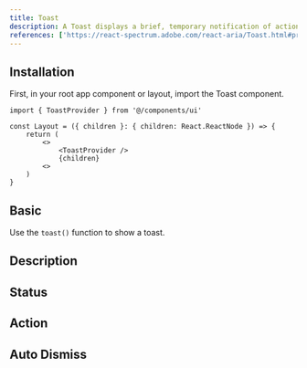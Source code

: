 ```yaml
---
title: Toast
description: A Toast displays a brief, temporary notification of actions, errors, or other events in an application.
references: ['https://react-spectrum.adobe.com/react-aria/Toast.html#props']
---
```


## Installation
<Install component='toast' />

First, in your root app component or layout, import the Toast component.
```tsx
import { ToastProvider } from '@/components/ui'

const Layout = ({ children }: { children: React.ReactNode }) => {
    return (
        <>
            <ToastProvider />
            {children}
        <>
    )
}
```

## Basic
Use the `toast()` function to show a toast.
<Demo center component='statuses/toast/toast-demo' />

## Description
<Demo center component='statuses/toast/toast-description-demo' />

## Status
<Demo center component='statuses/toast/toast-status-demo' />

## Action
<Demo center component='statuses/toast/toast-action-demo' />

## Auto Dismiss
<Demo center component='statuses/toast/toast-manual-demo' />
